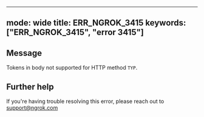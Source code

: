 
---
mode: wide
title: ERR_NGROK_3415
keywords: ["ERR_NGROK_3415", "error 3415"]
---

## Message
Tokens in body not supported for HTTP method ``TYP``.




## Further help
If you're having trouble resolving this error, please reach out to [support@ngrok.com](mailto:support@ngrok.com?subject=Help%20with%20ERR_NGROK_3415)

